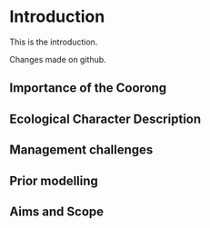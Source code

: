 # Introduction 

This is the introduction.

Changes made on github.

## Importance of the Coorong 

## Ecological Character Description 
	
## Management challenges 
	
## Prior modelling 

## Aims and Scope 
